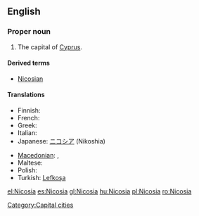 {{wikipedia}}
==English==

===Proper noun===
{{en-proper noun}}

# The capital of [[Cyprus]].

====Derived terms====
* [[Nicosian]]

====Translations====
{{trans-top|capital of Cyprus}}
* Finnish: {{t-|fi|Nikosia}}
* French: {{t+|fr|Nicosie}}
* Greek: {{t+|el|Λευκωσία|f|tr=Lefkosía|sc=Grek}}
* Italian: {{t-|it|Nicosia|f}}
* Japanese: [[ニコシア]] (Nikoshia)
{{trans-mid}}
* [[Macedonian]]: {{t|mk|Никозија|f|tr=Nikózija|sc=Cyrl|xs=Macedonian}},  {{t|mk|Левкозија|f|tr=Levkózija|sc=Cyrl|xs=Macedonian}}
* Maltese: {{t-|mt|Nikosija|xs=Maltese}}
* Polish: {{t+|pl|Nikozja|f}}
* Turkish: [[Lefkoşa]]
{{trans-bottom}}

[[Category:Capital cities]]

[[el:Nicosia]]
[[es:Nicosia]]
[[gl:Nicosia]]
[[hu:Nicosia]]
[[pl:Nicosia]]
[[ro:Nicosia]]